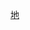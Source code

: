{{Catnav|頁面分類|地理|地缘經濟|大中華地區|澳門|澳門旅遊|澳門會展}}
{{Catnav|頁面分類|各種主題的頁面分類|依中國各省來作的分類|中國各省旅游|澳門旅遊|澳門會展}}
{{Catnav|頁面分類|...|旅游|各國旅游|各國旅游|中國旅游業|中國各省旅游|澳門旅遊|澳門會展}}
{{Catnav|頁面分類|地理|地缘經濟|大中華地區|澳門|澳門經濟|澳門會展}}
{{Catnav|頁面分類|各種主題的頁面分類|依中國各省來作的分類|中國各省經濟|澳門經濟|澳門會展}}

[[Category:澳門會展|地]]